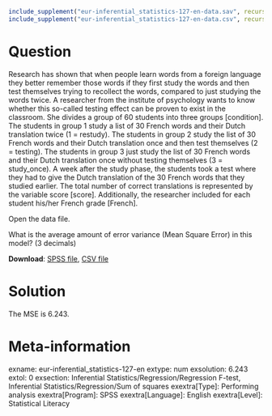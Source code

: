 ```r
include_supplement("eur-inferential_statistics-127-en-data.sav", recursive = TRUE)
include_supplement("eur-inferential_statistics-127-en-data.csv", recursive = TRUE)
```

Question
========
Research has shown that when people learn words from a foreign language they better remember those words if they first study the words and then test themselves trying to recollect the words, compared to just studying the words twice. A researcher from the institute of psychology wants to know whether this so-called testing effect can be proven to exist in the classroom. She divides a group of 60 students into three groups [condition]. The students in group 1 study a list of 30 French words and their Dutch translation twice (1 = restudy). The students in group 2 study the list of 30 French words and their Dutch translation once and then test themselves (2 = testing). The students in group 3 just study the list of 30 French words and their Dutch translation once without testing themselves (3 = study_once). A week after the study phase, the students took a test where they had to give the Dutch translation of the 30 French words that they studied earlier. The total number of correct translations is represented by the variable score [score]. Additionally, the researcher included for each student his/her French grade [French].

Open the data file.

What is the average amount of error variance (Mean Square Error) in this model? (3 decimals)

**Download**: [SPSS file](eur-inferential_statistics-127-en-data.sav), [CSV file](eur-inferential_statistics-127-en-data.csv)


Solution
========
The MSE is 6.243.


Meta-information
================
exname: eur-inferential_statistics-127-en
extype: num
exsolution: 6.243
extol: 0
exsection: Inferential Statistics/Regression/Regression F-test, Inferential Statistics/Regression/Sum of squares
exextra[Type]: Performing analysis
exextra[Program]: SPSS
exextra[Language]: English
exextra[Level]: Statistical Literacy
